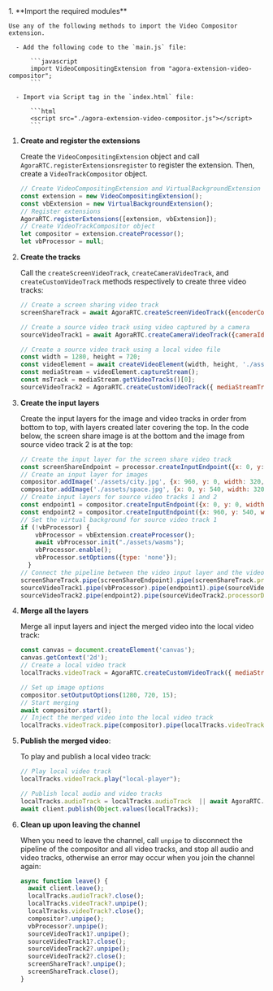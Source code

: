 <PlatformWrapper platform="web">
1.  **Import the required modules**

    Use any of the following methods to import the Video Compositor extension.

      - Add the following code to the `main.js` file:

          ```javascript
          import VideoCompositingExtension from "agora-extension-video-compositor";
          ```

      - Import via Script tag in the `index.html` file:

          ```html
          <script src="./agora-extension-video-compositor.js"></script>
          ```

1.  **Create and register the extensions**

    Create the `VideoCompositingExtension` object and call `AgoraRTC.registerExtensionsregister` to register the extension. Then, create a `VideoTrackCompositor` object.

    ``` javascript
    // Create VideoCompositingExtension and VirtualBackgroundExtension object
    const extension = new VideoCompositingExtension();
    const vbExtension = new VirtualBackgroundExtension();
    // Register extensions
    AgoraRTC.registerExtensions([extension, vbExtension]);
    // Create VideoTrackCompositor object
    let compositor = extension.createProcessor();
    let vbProcessor = null;
    ```

1.  **Create the tracks**

    Call the `createScreenVideoTrack`, `createCameraVideoTrack`, and `createCustomVideoTrack` methods respectively to create three video tracks:

    ``` javascript
    // Create a screen sharing video track
    screenShareTrack = await AgoraRTC.createScreenVideoTrack({encoderConfig: {frameRate: 15}});

    // Create a source video track using video captured by a camera
    sourceVideoTrack1 = await AgoraRTC.createCameraVideoTrack({cameraId: videoSelect.value, encoderConfig: '720p_1'})

    // Create a source video track using a local video file
    const width = 1280, height = 720;
    const videoElement = await createVideoElement(width, height, './assets/loop-video.mp4');
    const mediaStream = videoElement.captureStream();
    const msTrack = mediaStream.getVideoTracks()[0];
    sourceVideoTrack2 = AgoraRTC.createCustomVideoTrack({ mediaStreamTrack: msTrack });
    ```

1.  **Create the input layers**

    Create the input layers for the image and video tracks in order from bottom to top, with layers created later covering the top. In the code below, the screen share image is at the bottom and the image from source video track 2 is at the top:

    ``` javascript
    // Create the input layer for the screen share video track
    const screenShareEndpoint = processor.createInputEndpoint({x: 0, y: 0, width: 1280, height: 720, fit: 'cover'});
    // Create an input layer for images
    compositor.addImage('./assets/city.jpg', {x: 960, y: 0, width: 320, height: 180, fit: 'cover'})
    compositor.addImage('./assets/space.jpg', {x: 0, y: 540, width: 320, height: 180, fit: 'cover'})
    // Create input layers for source video tracks 1 and 2
    const endpoint1 = compositor.createInputEndpoint({x: 0, y: 0, width: 320, height: 180, fit: 'cover'});
    const endpoint2 = compositor.createInputEndpoint({x: 960, y: 540, width: 320, height: 180, fit: 'cover'});
    // Set the virtual background for source video track 1
    if (!vbProcessor) {
        vbProcessor = vbExtension.createProcessor();
        await vbProcessor.init("./assets/wasms");
        vbProcessor.enable();
        vbProcessor.setOptions({type: 'none'});
      }
    // Connect the pipeline between the video input layer and the video track
    screenShareTrack.pipe(screenShareEndpoint).pipe(screenShareTrack.processorDestination);
    sourceVideoTrack1.pipe(vbProcessor).pipe(endpoint1).pipe(sourceVideoTrack1.processorDestination);
    sourceVideoTrack2.pipe(endpoint2).pipe(sourceVideoTrack2.processorDestination);
    ```

1.  **Merge all the layers**

    Merge all input layers and inject the merged video into the local video track:
    
    ``` javascript
    const canvas = document.createElement('canvas');
    canvas.getContext('2d');
    // Create a local video track
    localTracks.videoTrack = AgoraRTC.createCustomVideoTrack({ mediaStreamTrack: canvas.captureStream().getVideoTracks()[0]});

    // Set up image options
    compositor.setOutputOptions(1280, 720, 15);
    // Start merging
    await compositor.start();
    // Inject the merged video into the local video track
    localTracks.videoTrack.pipe(compositor).pipe(localTracks.videoTrack.processorDestination);
    ```

1.  **Publish the merged video**:

    To play and publish a local video track:
    
    ```javascript
    // Play local video track
    localTracks.videoTrack.play("local-player");

    // Publish local audio and video tracks
    localTracks.audioTrack = localTracks.audioTrack  || await AgoraRTC.createMicrophoneAudioTrack();
    await client.publish(Object.values(localTracks));
    ```

1.  **Clean up upon leaving the channel**

    When you need to leave the channel, call `unpipe` to disconnect the pipeline of the compositor and all video tracks, and stop all audio and video tracks, otherwise an error may occur when you join the channel again:

    ```javascript
    async function leave() {
      await client.leave();
      localTracks.audioTrack?.close();
      localTracks.videoTrack?.unpipe();
      localTracks.videoTrack?.close();
      compositor?.unpipe();
      vbProcessor?.unpipe();
      sourceVideoTrack1?.unpipe();
      sourceVideoTrack1?.close();
      sourceVideoTrack2?.unpipe();
      sourceVideoTrack2?.close();
      screenShareTrack?.unpipe();
      screenShareTrack.close();
    }
    ```

</PlatformWrapper>
